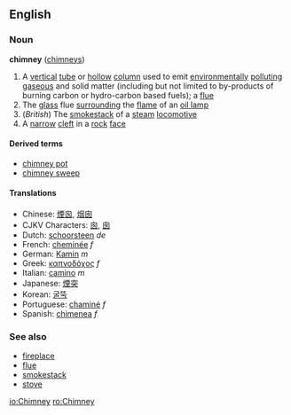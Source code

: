 ==English==
===Noun===
{{wikipedia}}
'''chimney''' ([[chimneys]])

#A [[vertical]] [[tube]] or [[hollow]] [[column]] used to emit [[environmentally]] [[polluting]] [[gaseous]] and solid matter (including but not limited to by-products of burning carbon or hydro-carbon based fuels); a [[flue]]
#The [[glass]] flue [[surrounding]] the [[flame]] of an [[oil lamp]]
#(''British'') The [[smokestack]] of a [[steam]] [[locomotive]]
#A [[narrow]] [[cleft]] in a [[rock]] [[face]]

====Derived terms====
*[[chimney pot]]
*[[chimney sweep]]

====Translations====
*Chinese: [[煙囪]], [[烟囱]]
*CJKV Characters: [[囪]], [[囱]]
*Dutch: [[schoorsteen]] ''de''
*French: [[cheminée]] ''f''
*German: [[Kamin]] ''m''
*Greek: [[καπνοδόχος]] ''f''
*Italian: [[camino]] ''m''
*Japanese: [[煙突]]
*Korean: [[굴뚝]]
*Portuguese: [[chaminé]] ''f''
*Spanish: [[chimenea]] ''f''

===See also===
*[[fireplace]]
*[[flue]]
*[[smokestack]]
*[[stove]]

[[io:Chimney]]
[[ro:Chimney]]